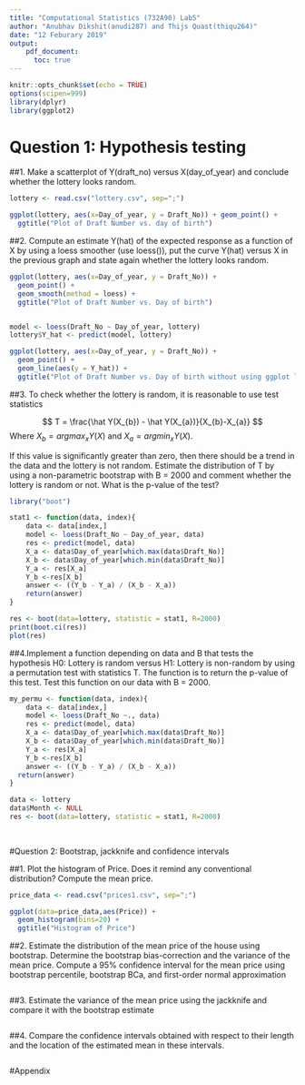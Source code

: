 ```yaml
---
title: "Computational Statistics (732A90) Lab5"
author: "Anubhav Dikshit(anudi287) and Thijs Quast(thiqu264)"
date: "12 Feburary 2019"
output: 
    pdf_document:
      toc: true
---
```


```r
knitr::opts_chunk$set(echo = TRUE)
options(scipen=999)
library(dplyr)
library(ggplot2)
```

\newpage

# Question 1: Hypothesis testing

##1. Make a scatterplot of Y(draft_no) versus X(day_of_year) and conclude whether the lottery looks random.
```r
lottery <- read.csv("lottery.csv", sep=";")

ggplot(lottery, aes(x=Day_of_year, y = Draft_No)) + geom_point() + 
  ggtitle("Plot of Draft Number vs. day of birth")
```

##2. Compute an estimate Y(hat) of the expected response as a function of X by using a loess smoother (use loess()), put the curve Y(hat) versus X in the previous graph and state again whether the lottery looks random.

```r
ggplot(lottery, aes(x=Day_of_year, y = Draft_No)) + 
  geom_point() +
  geom_smooth(method = loess) +
  ggtitle("Plot of Draft Number vs. Day of birth")


model <- loess(Draft_No ~ Day_of_year, lottery)
lottery$Y_hat <- predict(model, lottery)

ggplot(lottery, aes(x=Day_of_year, y = Draft_No)) + 
  geom_point() +
  geom_line(aes(y = Y_hat)) +
  ggtitle("Plot of Draft Number vs. Day of birth without using ggplot loess")

```

##3. To check whether the lottery is random, it is reasonable to use test statistics 

$$ T = \frac{\hat Y(X_{b}) - \hat Y(X_{a})}{X_{b}-X_{a}} $$
Where $X_{b} = argmax_x Y(X)$ and $X_{a} = argmin_x Y(X)$.

If this value is significantly greater than zero, then there should be a trend in the data and the lottery is not random. Estimate the distribution of T by using a non-parametric bootstrap with B = 2000 and comment whether the lottery is random or not. What is the p-value of the test?

```r

library("boot")

stat1 <- function(data, index){
    data <- data[index,]
    model <- loess(Draft_No ~ Day_of_year, data)
    res <- predict(model, data)
    X_a <- data$Day_of_year[which.max(data$Draft_No)]
    X_b <- data$Day_of_year[which.min(data$Draft_No)]
    Y_a <- res[X_a] 
    Y_b <-res[X_b]
    answer <- ((Y_b - Y_a) / (X_b - X_a))
    return(answer)
}

res <- boot(data=lottery, statistic = stat1, R=2000)
print(boot.ci(res))
plot(res)

```

##4.Implement a function depending on data and B that tests the hypothesis H0: Lottery is random versus H1: Lottery is non-random by using a permutation test with statistics T. The function is to return the p-value of this test. Test this function on our data with B = 2000.

```r
my_permu <- function(data, index){
    data <- data[index,]
    model <- loess(Draft_No ~., data)
    res <- predict(model, data)
    X_a <- data$Day_of_year[which.max(data$Draft_No)]
    X_b <- data$Day_of_year[which.min(data$Draft_No)]
    Y_a <- res[X_a] 
    Y_b <-res[X_b]
    answer <- ((Y_b - Y_a) / (X_b - X_a))
  return(answer)
}

data <- lottery
data$Month <- NULL
res <- boot(data=lottery, statistic = stat1, R=2000)
    
    
```

#Question 2: Bootstrap, jackknife and confidence intervals

##1. Plot the histogram of Price. Does it remind any conventional distribution? Compute the mean price.

```r
price_data <- read.csv("prices1.csv", sep=";")

ggplot(data=price_data,aes(Price)) + 
  geom_histogram(bins=20) + 
  ggtitle("Histogram of Price")
```

##2. Estimate the distribution of the mean price of the house using bootstrap. Determine the bootstrap bias-correction and the variance of the mean price. Compute a 95% confidence interval for the mean price using bootstrap percentile, bootstrap BCa, and first-order normal approximation

```r

```

##3. Estimate the variance of the mean price using the jackknife and compare it with the bootstrap estimate

```r

```

##4. Compare the confidence intervals obtained with respect to their length and the location of the estimated mean in these intervals.

```r

```

#Appendix
```r
```